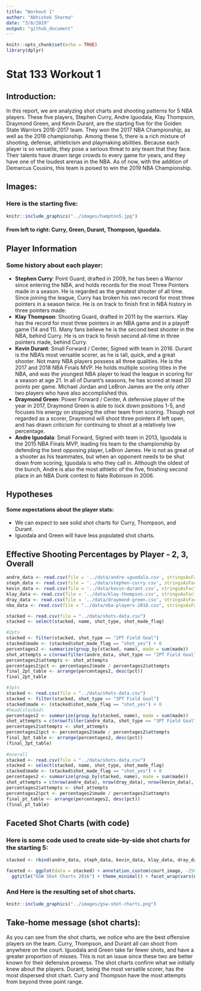 ```yaml
---
title: "Workout 1"
author: "Abhishek Sharma"
date: "3/8/2019"
output: "github_document"
---
```


```r
knitr::opts_chunk$set(echo = TRUE)
library(dplyr)
```

# Stat 133 Workout 1

## Introduction: 
In this report, we are analyzing shot charts and shooting patterns for 5 NBA players. These five players, Stephen Curry, Andre Iguodala, Klay Thompson, Draymond Green, and Kevin Durant, are the starting five for the Golden State Warriors 2016-2017 team. They won the 2017 NBA Championship, as well as the 2018 championship. Among these 5, there is a rich mixture of shooting, defense, athleticism and playmaking abilities. Because each player is so versatile, they pose a serious threat to any team that they face. Their talents have drawn large crowds to every game for years, and they have one of the loudest arenas in the NBA. As of now, with the addition of Demarcus Cousins, this team is poised to win the 2019 NBA Championship.

## Images: 
### Here is the starting five:

```r
knitr::include_graphics("../images/hampton5.jpg")
```

#### From left to right: Curry, Green, Durant, Thompson, Iguodala.

## Player Information

### Some history about each player:

* __Stephen Curry__: Point Guard, drafted in 2009, he has been a Warrior since entering the NBA, and holds records for the most Three Pointers made in a season. He is regarded as the greatest shooter of all time. Since joining the league, Curry has broken his own record for most three pointers in a season twice. He is on track to finish first in NBA history in three pointers made. 
* __Klay Thompson__: Shooting Guard, drafted in 2011 by the warriors. Klay has the record for most three pointers in an NBA game and in a playoff game (14 and 11). Many fans believe he is the second best shooter in the NBA, behind Curry. He is on track to finish second all-time in three pointers made, behind Curry. 
* __Kevin Durant__: Small Forward / Center, Signed with team in 2016. Durant is the NBA's most versatile scorer, as he is tall, quick, and a great shooter. Not many NBA players possess all three qualities. He is the 2017 and 2018 NBA Finals MVP. He holds multiple scoring titles in the NBA, and was the youngest NBA player to lead the league in scoring for a season at age 21. In all of Durant's seasons, he has scored at least 20 points per game. Michael Jordan and LeBron James are the only other two players who have also accomplished this. 
* __Draymond Green__: Power Forward / Center, A defensive player of the year in 2017, Draymond Green is able to lock down positions 1-5, and focuses his energy on stopping the other team from scoring. Though not regarded as a scorer, Draymond will shoot three pointers if left open, and has drawn criticism for continuing to shoot at a relatively low percentage.
* __Andre Iguodala__: Small Forward, Signed with team in 2013, Iguodala is the 2015 NBA Finals MVP, leading his team to the championship by defending the best opposing player, LeBron James. He is not as great of a shooter as his teammates, but when an opponent needs to be shut down from scoring, Iguodala is who they call in. Although the oldest of the bunch, Andre is also the most athletic of the five, finishing second place in an NBA Dunk contest to Nate Robinson in 2006.

## Hypotheses

#### Some expectations about the player stats:
* We can expect to see solid shot charts for Curry, Thompson, and Durant. 
* Iguodala and Green will have less populated shot charts. 

## Effective Shooting Percentages by Player - 2, 3, Overall

```r

andre_data <- read.csv(file = '../data/andre-iguodala.csv', stringsAsFactors = FALSE)
steph_data <- read.csv(file = '../data/stephen-curry.csv', stringsAsFactors = FALSE)
kevin_data <- read.csv(file = '../data/kevin-durant.csv', stringsAsFactors = FALSE)
klay_data <- read.csv(file = '../data/klay-thompson.csv', stringsAsFactors = FALSE)
dray_data <- read.csv(file = '../data/draymond-green.csv', stringsAsFactors = FALSE)
nba_data <- read.csv(file = "../data/nba-players-2018.csv", stringsAsFactors = FALSE)

stacked <- read.csv(file = "../data/shots-data.csv")
stacked <- select(stacked, name, shot_type, shot_made_flag)

#2pts
stacked <- filter(stacked, shot_type == "2PT Field Goal")
stacked$made <- (stacked$shot_made_flag == "shot_yes") + 0
percentages2 <- summarize(group_by(stacked, name), made = sum(made))
shot_attempts = c(nrow(filter(andre_data, shot_type == "2PT Field Goal")), nrow(filter(dray_data, shot_type == "2PT Field Goal")), nrow(filter(kevin_data, shot_type == "2PT Field Goal")), nrow(filter(klay_data, shot_type == "2PT Field Goal")), nrow(filter(steph_data, shot_type == "2PT Field Goal")))
percentages2$attempts <- shot_attempts
percentages2$pct <- percentages2$made / percentages2$attempts
final_2pt_table <- arrange(percentages2, desc(pct))
final_2pt_table

#3pts
stacked <- read.csv(file = "../data/shots-data.csv")
stacked <- filter(stacked, shot_type == "3PT Field Goal")
stacked$made <- (stacked$shot_made_flag == "shot_yes") + 0
#head(stacked)
percentages2 <- summarize(group_by(stacked, name), made = sum(made))
shot_attempts = c(nrow(filter(andre_data, shot_type == "3PT Field Goal")), nrow(filter(dray_data, shot_type == "3PT Field Goal")), nrow(filter(kevin_data, shot_type == "3PT Field Goal")), nrow(filter(klay_data, shot_type == "3PT Field Goal")), nrow(filter(steph_data, shot_type == "3PT Field Goal")))
percentages2$attempts <- shot_attempts
percentages2$pct <- percentages2$made / percentages2$attempts
final_3pt_table <- arrange(percentages2, desc(pct))
(final_3pt_table)
  
#overall
stacked <- read.csv(file = "../data/shots-data.csv")
stacked <- select(stacked, name, shot_type, shot_made_flag)
stacked$made <- (stacked$shot_made_flag == "shot_yes") + 0
percentages2 <- summarize(group_by(stacked, name), made = sum(made))
shot_attempts = c(nrow(andre_data), nrow(dray_data), nrow(kevin_data), nrow(klay_data), nrow(steph_data))
percentages2$attempts <- shot_attempts
percentages2$pct <- percentages2$made / percentages2$attempts
final_pt_table <- arrange(percentages2, desc(pct))
(final_pt_table)

```

## Faceted Shot Charts (with code)

### Here is some code used to create side-by-side shot charts for the starting 5:

```r
stacked <- rbind(andre_data, steph_data, kevin_data, klay_data, dray_data)

faceted <- ggplot(data = stacked) + annotation_custom(court_image, -250, 250, -50, 420) + geom_point(aes(x = x, y = y, color = shot_made_flag)) + ylim(-50, 420) +
  ggtitle("GSW Shot Charts 2016") + theme_minimal() + facet_wrap(vars(name))
```

### And Here is the resulting set of shot charts.

```r
knitr::include_graphics("../images/gsw-shot-charts.png")
```

## Take-home message (shot charts): 
As you can see from the shot charts, we notice who are the best offensive players on the team. Curry, Thompson, and Durant all can shoot from anywhere on the court. Iguodala and Green take far fewer shots, and have a greater proportion of misses. This is not an issue since these two are better known for their defensive prowess. The shot charts confirm what we initially knew about the players. Durant, being the most versatile scorer, has the most dispersed shot chart. Curry and Thompson have the most attempts from beyond three point range.

 

